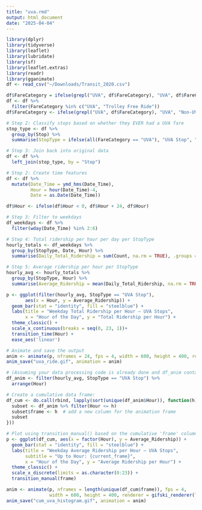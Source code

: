 ```yaml
---
title: "uva.rmd"
output: html_document
date: "2025-04-04"
---
```


```r
library(dplyr)
library(tidyverse)
library(leaflet)
library(lubridate)
library(sf)
library(leaflet.extras)
library(readr)
library(gganimate)
df <- read_csv("~/Downloads/Transit_2020.csv")
```

```r
df$FareCategory = ifelse(grepl("UVA", df$FareCategory), "UVA", df$FareCategory)
df <- df %>%
  filter(FareCategory %in% c("UVA", "Trolley Free Ride"))
df$FareCategory <- ifelse(grepl("UVA", df$FareCategory), "UVA", "Non-UVA")

# Step 2: Classify stops based on whether they EVER had a UVA fare
stop_type <- df %>%
  group_by(Stop) %>%
  summarise(StopType = ifelse(all(FareCategory == "UVA"), "UVA Stop", "Non-UVA Stop"))

# Step 3: Join back into original data
df <- df %>%
  left_join(stop_type, by = "Stop")

# Step 2: Create time features
df <- df %>%
  mutate(Date_Time = ymd_hms(Date_Time),
         Hour = hour(Date_Time)-4,
         Date = as.Date(Date_Time))

df$Hour <- ifelse(df$Hour < 0, df$Hour + 24, df$Hour)

# Step 3: Filter to weekdays
df_weekdays <- df %>%
  filter(wday(Date_Time) %in% 2:6)

# Step 4: Total ridership per hour per day per StopType
hourly_totals <- df_weekdays %>%
  group_by(StopType, Date, Hour) %>%
  summarise(Daily_Total_Ridership = sum(Count, na.rm = TRUE), .groups = "drop")

# Step 5: Average ridership per hour per StopType
hourly_avg <- hourly_totals %>%
  group_by(StopType, Hour) %>%
  summarise(Average_Ridership = mean(Daily_Total_Ridership, na.rm = TRUE), .groups = "drop")

p <- ggplot(filter(hourly_avg, StopType == "UVA Stop"),
       aes(x = Hour, y = Average_Ridership)) +
  geom_bar(stat = "identity", fill = "steelblue") +
  labs(title = "Weekday Total Ridership per Hour – UVA Stops",
       x = "Hour of the Day", y = "Total Ridership per Hour") +
  theme_classic() +
  scale_x_continuous(breaks = seq(0, 23, 1))+
  transition_time(Hour) +
  ease_aes('linear')

# Animate and save the output
anim <- animate(p, nframes = 24, fps = 4, width = 600, height = 400, renderer = gifski_renderer(),end_pause = 10)
anim_save("uva_ride.gif", animation = anim)
```

```r
# (Assuming your data processing code is already done and df_anim contains one row per hour)
df_anim <- filter(hourly_avg, StopType == "UVA Stop") %>%
  arrange(Hour)

# Create a cumulative data frame:
df_cum <- do.call(rbind, lapply(sort(unique(df_anim$Hour)), function(h) {
  subset <- df_anim %>% filter(Hour <= h)
  subset$frame <- h  # add a new column for the animation frame
  subset
}))

# Plot using transition_manual() based on the cumulative 'frame' column.
p <- ggplot(df_cum, aes(x = factor(Hour), y = Average_Ridership)) +
  geom_bar(stat = "identity", fill = "steelblue") +
  labs(title = "Weekday Average Ridership per Hour – UVA Stops",
       subtitle = "Up to Hour: {current_frame}",
       x = "Hour of the Day", y = "Average Ridership per Hour") +
  theme_classic() +
  scale_x_discrete(limits = as.character(0:23)) +
  transition_manual(frame)

anim <- animate(p, nframes = length(unique(df_cum$frame)), fps = 4,
                width = 600, height = 400, renderer = gifski_renderer(loop = FALSE))
anim_save("cum_uva_histogram.gif", animation = anim)
```
